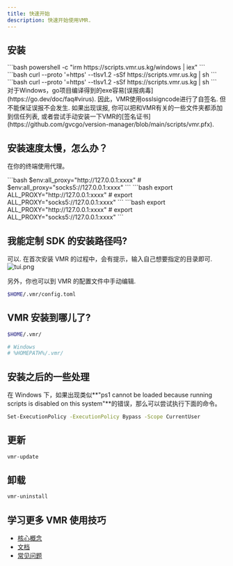 ```yaml
---
title: 快速开始
description: 快速开始使用VMR.
---
```



## 安装

<Tabs>
  <TabItem label="Windows" icon="seti:windows">
    ```bash 
    powershell -c "irm https://scripts.vmr.us.kg/windows | iex" 
    ```
  </TabItem>
  <TabItem label="MacOS" icon="apple">
    ```bash 
    curl --proto '=https' --tlsv1.2 -sSf https://scripts.vmr.us.kg | sh
    ```
  </TabItem>
  <TabItem label="Linux" icon="linux">
    ```bash 
    curl --proto '=https' --tlsv1.2 -sSf https://scripts.vmr.us.kg | sh
    ```
  </TabItem>
</Tabs>

<Aside type="caution" title="Note">
  对于Windows，go项目编译得到的exe容易[误报病毒](https://go.dev/doc/faq#virus).
  因此，VMR使用osslsigncode进行了自签名. 但不能保证误报不会发生. 如果出现误报,
  你可以把和VMR有关的一些文件夹都添加到信任列表,
  或者尝试手动安装一下VMR的[签名证书](https://github.com/gvcgo/version-manager/blob/main/scripts/vmr.pfx).
</Aside>

## 安装速度太慢，怎么办？

在你的终端使用代理。

<Tabs>
  <TabItem label="Windows" icon="seti:windows">
    ```bash 
    $env:all_proxy="http://127.0.0.1:xxxx" #
    $env:all_proxy="socks5://127.0.0.1:xxxx" 
    ```
  </TabItem>
  <TabItem label="MacOS" icon="apple">
    ```bash 
    export ALL_PROXY="http://127.0.0.1:xxxx" # export
    ALL_PROXY="socks5://127.0.0.1:xxxx" 
    ```
  </TabItem>
  <TabItem label="Linux" icon="linux">
    ```bash 
    export ALL_PROXY="http://127.0.0.1:xxxx" # export
    ALL_PROXY="socks5://127.0.0.1:xxxx" 
    ```
  </TabItem>
</Tabs>

## 我能定制 SDK 的安装路径吗?

可以. 在首次安装 VMR 的过程中，会有提示，输入自己想要指定的目录即可.
![tui.png](../../../../assets/vmr_install_dir.png)

另外，你也可以到 VMR 的配置文件中手动编辑.

```bash
$HOME/.vmr/config.toml
```

## VMR 安装到哪儿了?

```bash
$HOME/.vmr/

# Windows
# %HOMEPATH%/.vmr/
```

## 安装之后的一些处理

在 Windows 下，如果出现类似**"ps1 cannot be loaded because running scripts is disabled on this system"**的错误，那么可以尝试执行下面的命令。

```bash
Set-ExecutionPolicy -ExecutionPolicy Bypass -Scope CurrentUser
```

## 更新

```bash
vmr-update
```

## 卸载

```bash
vmr-uninstall
```

## 学习更多 VMR 使用技巧

- [核心概念](/zh-cn/starts/concepts/)
- [文档](/zh-cn/guides/tutorial/)
- [常见问题](/zh-cn/guides/faq/)
